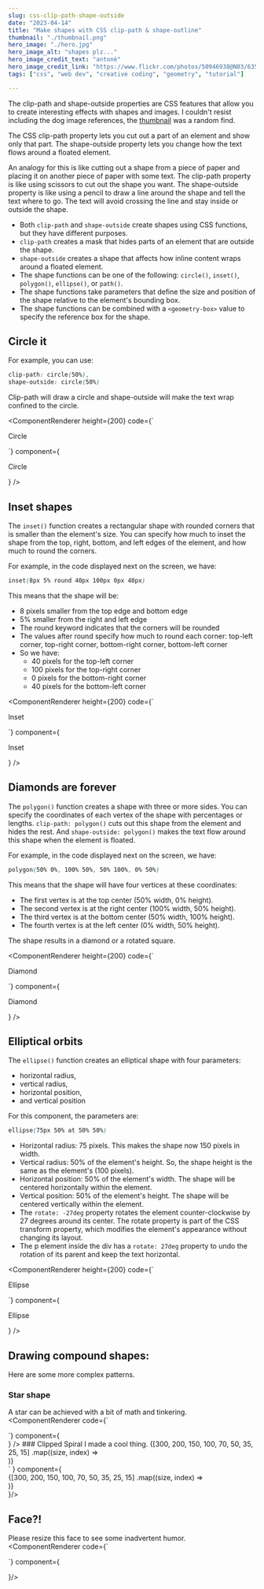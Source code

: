 ```yaml
---
slug: css-clip-path-shape-outside
date: "2023-04-14"
title: "Make shapes with CSS clip-path & shape-outline"
thumbnail: "./thumbnail.png"
hero_image: "./hero.jpg"
hero_image_alt: "shapes plz..."
hero_image_credit_text: "antonè"
hero_image_credit_link: "https://www.flickr.com/photos/50946938@N03/6358195963/in/photostream/"
tags: ["css", "web dev", "creative coding", "geometry", "tutorial"]

---
```


The clip-path and shape-outside properties are CSS features that allow you to create interesting effects with shapes and images. I couldn't resist including the dog image references, the [thumbnail](https://www.flickr.com/photos/25797459@N06/32312514736/) was a random find. 

The CSS clip-path property lets you cut out a part of an element and show only that part. The shape-outside property lets you change how the text flows around a floated element. 

An analogy for this is like cutting out a shape from a piece of paper and placing it on another piece of paper with some text. The clip-path property is like using scissors to cut out the shape you want. The shape-outside property is like using a pencil to draw a line around the shape and tell the text where to go. The text will avoid crossing the line and stay inside or outside the shape.

- Both `clip-path` and `shape-outside` create shapes using CSS functions, but they have different purposes.
- `clip-path` creates a mask that hides parts of an element that are outside the shape.
- `shape-outside` creates a shape that affects how inline content wraps around a floated element.
- The shape functions can be one of the following: `circle()`, `inset()`, `polygon()`, `ellipse()`, or `path()`.
- The shape functions take parameters that define the size and position of the shape relative to the element's bounding box.
- The shape functions can be combined with a `<geometry-box>` value to specify the reference box for the shape.

## Circle it
For example, you can use: 
```css
clip-path: circle(50%),
shape-outside: circle(50%)
```

Clip-path will draw a circle and shape-outside will make the text wrap confined to the circle.

<ComponentRenderer 
  height={200}
  code={`
  <div style={{
    display: "flex",
    alignItems: "center",
    justifyContent: "center",
    height: "100%",
    backgroundColor: "lightblue"
  }}>
    <div style={{
      width: 100,
      height: 100,
      backgroundColor: "pink",
      clipPath: "circle(50%)",
      shapeOutside: "circle(50%)"
    }}>
      <p style={{
        textAlign: "center",
        margin: 0,
        lineHeight: "100px",
        color: "white"
      }}>
        Circle
      </p>
    </div>
  </div>
  `}
  component={
    <div style={{
      display: "flex",
      alignItems: "center",
      justifyContent: "center",
      height: "100%",
      backgroundColor: "lightblue"
    }}>
      <div style={{
        width: 100,
        height: 100,
        backgroundColor: "pink",
        clipPath: "circle(50%)",
        shapeOutside: "circle(50%)"
      }}>
        <p style={{
          textAlign: "center",
          margin: 0,
          lineHeight: "100px",
          color: "white"
        }}>
          Circle
        </p>
      </div>
    </div>
  }
/>

## Inset shapes
The `inset()` function creates a rectangular shape with rounded corners that is smaller than the element's size. You can specify how much to inset the shape from the top, right, bottom, and left edges of the element, and how much to round the corners.

For example, in the code displayed next on the screen, we have:
```css
inset(8px 5% round 40px 100px 0px 40px)
```

This means that the shape will be:
- 8 pixels smaller from the top edge and bottom edge
- 5% smaller from the right and left edge
- The round keyword indicates that the corners will be rounded
- The values after round specify how much to round each corner: top-left corner,  top-right corner,  bottom-right corner,  bottom-left corner
- So we have:
  - 40 pixels for the top-left corner
  - 100 pixels for the top-right corner
  - 0 pixels for the bottom-right corner
  - 40 pixels for the bottom-left corner

<ComponentRenderer 
  height={200}
  code={`
  <div style={{
    display: "flex",
    alignItems: "center",
    justifyContent: "center",
    height: "100%",
    backgroundColor: "lightgreen",
    boxSizing: "border-box"
  }}>
    <div style={{
      width: "100px",
      height: "100px",
      backgroundColor: "purple",
      shapeOutside: "inset(8px 5% round 40px 100px 0px 40px)",
      clipPath: "inset(8px 5% round 40px 100px 0px 40px)"
    }}>
      <p style={{
        textAlign: "center",
        lineHeight: "80px",
        color: "white",
      }}>
        Inset
      </p>
    </div>
  </div>
  `}
  component={
    <div style={{
      display: "flex",
      alignItems: "center",
      justifyContent: "center",
      height: "100%",
      backgroundColor: "lightgreen",
      boxSizing: "border-box"
    }}>
      <div style={{
        width: "100px",
        height: "100px",
        backgroundColor: "purple",
        shapeOutside: "inset(8px 5% round 40px 100px 0px 40px)",
        clipPath: "inset(8px 5% round 40px 100px 0px 40px)"
      }}>
        <p style={{
          textAlign: "center",
          lineHeight: "80px",
          color: "white",
        }}>
          Inset
        </p>
      </div>
    </div>
  }
/>

## Diamonds are forever
The `polygon()` function creates a shape with three or more sides. You can specify the coordinates of each vertex of the shape with percentages or lengths. `clip-path: polygon()` cuts out this shape from the element and hides the rest. And `shape-outside: polygon()` makes the text flow around this shape when the element is floated.

For example, in the code displayed next on the screen, we have:
```css
polygon(50% 0%, 100% 50%, 50% 100%, 0% 50%)
```

This means that the shape will have four vertices at these coordinates:
- The first vertex is at the top center (50% width, 0% height).
- The second vertex is at the right center (100% width, 50% height).
- The third vertex is at the bottom center (50% width, 100% height).
- The fourth vertex is at the left center (0% width, 50% height).

The shape results in a diamond or a rotated square.

<ComponentRenderer 
  height={200}
  code={`
  <div style={{
    display: "flex",
    alignItems: "center",
    justifyContent: "center",
    backgroundColor: "orange",
    height: "100%",
  }}>
    <div style={{
      width: 100,
      height: 100,
      backgroundColor: "yellow",
      clipPath: "polygon(
        50% 0%, 
        100% 50%, 
        50% 100%, 
        0% 50%
      )",
      shapeOutside: "polygon(
        50% 0%, 
        100% 50%, 
        50% 100%, 
        0% 50%
      )"
    }}>
      <p style={{
        textAlign: "center",
        margin: 0,
        lineHeight: "100px"
      }}>
        Diamond
      </p>
    </div>
  </div>
  `}
  component={
    <div style={{
      display: "flex",
      alignItems: "center",
      justifyContent: "center",
      backgroundColor: "orange",
      height: "100%",
    }}>
      <div style={{
        width: 100,
        height: 100,
        backgroundColor: "yellow",
        clipPath: `polygon(
          50% 0%, 
          100% 50%, 
          50% 100%, 
          0% 50%
        )`,
        shapeOutside: `polygon(
          50% 0%, 
          100% 50%, 
          50% 100%, 
          0% 50%
        )`
      }}>
        <p style={{
          textAlign: "center",
          margin: 0,
          lineHeight: "100px"
        }}>
          Diamond
        </p>
      </div>
    </div>
  }
/>

## Elliptical orbits
The `ellipse()` function creates an elliptical shape with four parameters: 
- horizontal radius,
- vertical radius,
- horizontal position,
- and vertical position

For this component, the parameters are:
```css
ellipse(75px 50% at 50% 50%)
```

- Horizontal radius: 75 pixels. This makes the shape now 150 pixels in width.
- Vertical radius: 50% of the element's height. So, the shape height is the same as the element's (100 pixels).
- Horizontal position: 50% of the element's width. The shape will be centered horizontally within the element.
- Vertical position: 50% of the element's height. The shape will be centered vertically within the element.
- The `rotate: -27deg` property rotates the element counter-clockwise by 27 degrees around its center. The rotate property is part of the CSS transform property, which modifies the element's appearance without changing its layout.
- The p element inside the div has a `rotate: 27deg` property to undo the rotation of its parent and keep the text horizontal.

<ComponentRenderer 
  height={200}
  code={`
  <div style={{
    display: "flex",
    alignItems: "center",
    justifyContent: "center",
    height: "100%",
    backgroundColor: "red"
  }}>
    <div style={{
      width: 150,
      height: 100,
      border: "solid 5px darkblue",
      backgroundColor: "blue",
      clipPath: "ellipse(75px 50% at 50% 50%)",
      shapeOutside: "ellipse(75px 50% at 50% 50%)",
      rotate: "-27deg"
    }}>
      <p style={{
        textAlign: "center",
        margin: 0,
        rotate: "27deg",
        lineHeight: "65px",
        color: "white"
      }}>Ellipse</p>
    </div>
  </div>
  `}
  component={
    <div style={{
      display: "flex",
      alignItems: "center",
      justifyContent: "center",
      height: "100%",
      backgroundColor: "red"
    }}>
      <div style={{
        width: 150,
        height: 100,
        border: "solid 5px darkblue",
        backgroundColor: "blue",
        clipPath: "ellipse(75px 50% at 50% 50%)",
        shapeOutside: "ellipse(75px 50% at 50% 50%)",
        rotate: "-27deg"
      }}>
        <p style={{
          textAlign: "center",
          margin: 0,
          rotate: "27deg",
          lineHeight: "65px",
          color: "white"
        }}>Ellipse</p>
      </div>
    </div>
  }
/>

## Drawing compound shapes:
Here are some more complex patterns. 
### Star shape  
A star can be achieved with a bit of math and tinkering.
<ComponentRenderer 
  code={`
  <div style={{ padding: "40px", backgroundColor: "#f0f0f0" }}>
    <div style={{
      width: "100%",
      height: "100%",
      minHeight: "360px",
      backgroundColor: "orange",
      clipPath: 'polygon(50% 0%, 
        65.45% 19.09%, 
        100% 19.09%, 
        73.53% 38.18%, 
        80.9% 61.82%, 
        50% 50%, 
        19.09% 61.82%, 
        26.46% 38.18%, 
        0% 19.09%, 
        34.55% 19.09%)',
      shapeOutside: 'polygon(50% 0%, 
        65.45% 19.09%, 
        100% 19.09%, 
        73.53% 38.18%, 
        80.9% 61.82%, 
        50% 50%, 
        19.09% 61.82%, 
        26.46% 38.18%, 
        0% 19.09%, 
        34.55% 19.09%)'
    }} />
  </div>
  `}
  component={
    <div style={{ height: "100%", display: "flex", padding: "40px", backgroundColor: "#f0f0f0" }}>
          <div style={{
            flex: 1, 
            width: "100%",
            height: "100%",
            minHeight: "360px",
            backgroundColor: "orange",
            clipPath: `polygon(50% 0%, 
              65.45% 19.09%, 
              100% 19.09%, 
              73.53% 38.18%, 
              80.9% 61.82%, 
              50% 50%, 
              19.09% 61.82%, 
              26.46% 38.18%, 
              0% 19.09%, 
              34.55% 19.09%)`,
            shapeOutside: `polygon(50% 0%, 
              65.45% 19.09%, 
              100% 19.09%, 
              73.53% 38.18%, 
              80.9% 61.82%, 
              50% 50%, 
              19.09% 61.82%, 
              26.46% 38.18%, 
              0% 19.09%, 
              34.55% 19.09%)`
          }} />
        </div>
  }
/>
### Clipped Spiral
I made a cool thing.
<ComponentRenderer 
  code={`
  <div
    style={{
      display: "flex",
      alignItems: "center",
      justifyContent: "center",
      height: "100%",
      backgroundColor: "#f0f0f0",
    }}
  >
    {[300, 200, 150, 100, 70, 50, 35, 25, 15]
      .map((size, index) =>
        <div
          key={index}
          style={{
            width: size,
            height: size,
            border: "solid 10px",
            clipPath: "circle(50%)",
            shapeOutside: "circle(50%)",
            position: "absolute",
          }}>
        </div>
      )}
  </div>`
  } 
  component={
    <div
      style={{
        display: "flex",
        alignItems: "center",
        justifyContent: "center",
        height: "100%",
        backgroundColor: "#f0f0f0",
      }}
    >
      {[300, 200, 150, 100, 70, 50, 35, 25, 15]
        .map((size, index) =>
          <div
            key={index}
            style={{
              width: size,
              height: size,
              border: "solid 10px",
              clipPath: "circle(50%)",
              shapeOutside: "circle(50%)",
              position: "absolute",
            }}>
          </div>
        )}
    </div>
  }/>

## Face?!
Please resize this face to see some inadvertent humor.
<ComponentRenderer 
  code={`
  <div style={{
    display: "flex",
    alignItems: "center",
    justifyContent: "center",
    height: "100%",
    backgroundColor: "#f0f0f0"
  }}>
    <div style={{
      width: "100%",
      height: "300px",
      backgroundColor: "pink",
      borderRadius: "50%",
      clipPath: "circle(50%)",
      shapeOutside: "circle(50%)"
    }}>
      <div style={{
        display: "flex",
        justifyContent: "space-around"
      }}>
        <div style={{
          width: "50px",
          height: "50px",
          backgroundColor: "white",
          borderRadius: "50%",
          clipPath: "circle(50%)",
          shapeOutside: "circle(50%)"
        }}>
          <div style={{
            width:"20px",
            height:"20px",
            backgroundColor:"black",
            borderRadius:"50%",
            clipPath:"circle(50%)",
            shapeOutside:"circle(50%)",
            margin:"25px"
          }}></div>
        </div>
        <div style={{
          width:"50px",
          height:"50px",
          backgroundColor:"white",
          borderRadius:"50%",
          clipPath:"circle(50%)",
          shapeOutside:"circle(50%)"
        }}>
          <div style={{
            width:"20px",
            height:"20px",
            backgroundColor:"black",
            borderRadius:"50%",
            clipPath:"circle(50%)",
            shapeOutside:"circle(50%)",
            margin:"25px"
          }}></div>
        </div>
      </div>
      <div style={{
        display:"flex",
        justifyContent:"center"
      }}>
        <div style={{
          width:"40px",
          height:"40px",
          backgroundColor:"#f0f0f0",
          borderRadius: 15,
          clipPath:"polygon(0% 100%, 100% 100%, 50% 0%)",
          shapeOutside:"polygon(0% 100%, 100% 100%, 50% 0%)"
        }}>
          <p style={{textAlign:"center"}}></p>
        </div>
      </div>
      <div style={{
        display:"flex",
        justifyContent:"center"
      }}>
        <div style={{
          width:"60%",
          height:"40%",
          marginTop: 40,
          backgroundColor:"#000000", // changed color to black
          borderRadius:"50%",
          clipPath:"circle(50%)",
          shapeOutside:"circle(50%)"
        }}>
          <p style={{textAlign:"center"}}></p>
        </div>
      </div>
    </div>
  </div>
  `} 
  component={
  <div style={{
    display: "flex",
    alignItems: "center",
    justifyContent: "center",
    height: "100%",
    backgroundColor: "#f0f0f0"
  }}>
    <div style={{
      width: "100%",
      height: "300px",
      backgroundColor: "pink",
      borderRadius: "50%",
      clipPath: "circle(50%)",
      shapeOutside: "circle(50%)"
    }}>
      <div style={{
        display: "flex",
        justifyContent: "space-around"
      }}>
        <div style={{
          width: "50px",
          height: "50px",
          backgroundColor: "white",
          borderRadius: "50%",
          clipPath: "circle(50%)",
          shapeOutside: "circle(50%)"
        }}>
          <div style={{
            width:"20px",
            height:"20px",
            backgroundColor:"black",
            borderRadius:"50%",
            clipPath:"circle(50%)",
            shapeOutside:"circle(50%)",
            margin:"25px"
          }}></div>
        </div>
        <div style={{
          width:"50px",
          height:"50px",
          backgroundColor:"white",
          borderRadius:"50%",
          clipPath:"circle(50%)",
          shapeOutside:"circle(50%)"
        }}>
          <div style={{
            width:"20px",
            height:"20px",
            backgroundColor:"black",
            borderRadius:"50%",
            clipPath:"circle(50%)",
            shapeOutside:"circle(50%)",
            margin:"25px"
          }}></div>
        </div>
      </div>
      <div style={{
        display:"flex",
        justifyContent:"center"
      }}>
        <div style={{
          width:"40px",
          height:"40px",
          backgroundColor:"#f0f0f0",
          borderRadius: 15,
          clipPath:"polygon(0% 100%, 100% 100%, 50% 0%)",
          shapeOutside:"polygon(0% 100%, 100% 100%, 50% 0%)"
        }}>
          <p style={{textAlign:"center"}}></p>
        </div>
      </div>
      <div style={{
        display:"flex",
        justifyContent:"center"
      }}>
        <div style={{
          width:"60%",
          height:"40%",
          marginTop: 40,
          backgroundColor:"#000000", // changed color to black
          borderRadius:"50%",
          clipPath:"circle(50%)",
          shapeOutside:"circle(50%)"
        }}>
          <p style={{textAlign:"center"}}></p>
        </div>
      </div>
    </div>
  </div>
  }/>
